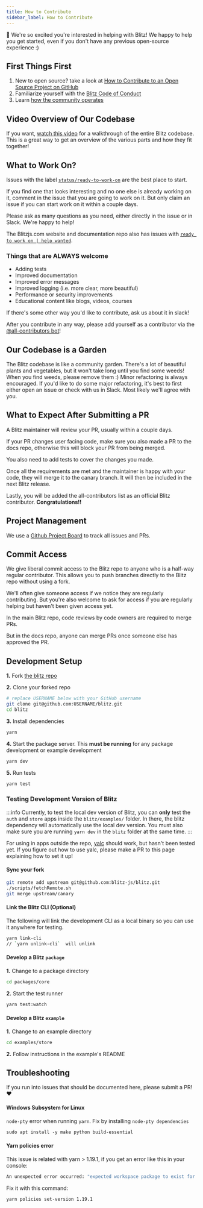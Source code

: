 ```yaml
---
title: How to Contribute
sidebar_label: How to Contribute
---
```


👋 We're so excited you're interested in helping with Blitz! We happy to help you get started, even if you don't have any previous open-source experience :)

## First Things First

1. New to open source? take a look at [How to Contribute to an Open Source Project on GitHub](https://egghead.io/courses/how-to-contribute-to-an-open-source-project-on-github)
2. Familiarize yourself with the [Blitz Code of Conduct](./code-of-conduct)
3. Learn [how the community operates](./how-the-community-operates)

## Video Overview of Our Codebase

If you want, [watch this video](https://www.youtube.com/watch?v=RBAkhDrVRiA&feature=youtu.be) for a walkthrough of the entire Blitz codebase. This is a great way to get an overview of the various parts and how they fit together!

## What to Work On?

Issues with the label [`status/ready-to-work-on`](https://github.com/blitz-js/blitz/labels/status%2Fready-to-work-on) are the best place to start.

If you find one that looks interesting and no one else is already working on it, comment in the issue that you are going to work on it. But only claim an issue if you can start work on it within a couple days.

Please ask as many questions as you need, either directly in the issue or in Slack. We're happy to help!

The Blitzjs.com website and documentation repo also has issues with [`ready to work on | help wanted`](https://github.com/blitz-js/blitzjs.com/issues?q=is%3Aissue+is%3Aopen+sort%3Aupdated-desc+label%3A%22ready+to+work+on+%7C+help+wanted%22).

### Things that are ALWAYS welcome

- Adding tests
- Improved documentation
- Improved error messages
- Improved logging (i.e. more clear, more beautiful)
- Performance or security improvements
- Educational content like blogs, videos, courses

If there's some other way you'd like to contribute, ask us about it in slack!

After you contribute in any way, please add yourself as a contributor via the [@all-contributors bot](https://allcontributors.org/docs/en/bot/usage)!

## Our Codebase is a Garden

The Blitz codebase is like a community garden. There's a lot of beautiful plants and vegetables, but it won't take long until you find some weeds! When you find weeds, please remove them :) Minor refactoring is always encouraged. If you'd like to do some major refactoring, it's best to first either open an issue or check with us in Slack. Most likely we'll agree with you.

## What to Expect After Submitting a PR

A Blitz maintainer will review your PR, usually within a couple days.

If your PR changes user facing code, make sure you also made a PR to the docs repo, otherwise this will block your PR from being merged.

You also need to add tests to cover the changes you made.

Once all the requirements are met and the maintainer is happy with your code, they will merge it to the canary branch. It will then be included in the next Blitz release.

Lastly, you will be added the all-contributors list as an official Blitz contributor. **Congratulations!!**

## Project Management

We use a [Github Project Board](https://github.com/blitz-js/blitz/projects/2) to track all issues and PRs.

## Commit Access

We give liberal commit access to the Blitz repo to anyone who is a half-way regular contributor. This allows you to push branches directly to the Blitz repo without using a fork.

We'll often give someone access if we notice they are regularly contributing. But you're also welcome to ask for access if you are regularly helping but haven't been given access yet.

In the main Blitz repo, code reviews by code owners are required to merge PRs.

But in the docs repo, anyone can merge PRs once someone else has approved the PR.

## Development Setup

**1.** Fork [the blitz repo](https://github.com/blitz-js/blitz)

**2.** Clone your forked repo

```sh
# replace USERNAME below with your GitHub username
git clone git@github.com:USERNAME/blitz.git
cd blitz
```

**3.** Install dependencies

```sh
yarn
```

**4.** Start the package server. This **must be running** for any package development or example development

```sh
yarn dev
```

**5.** Run tests

```sh
yarn test
```

### Testing Development Version of Blitz

:::info
Currently, to test the local dev version of Blitz, you can **only** test the `auth` and `store` apps inside the `blitz/examples/` folder. In there, the blitz dependency will automatically use the local dev version.
You must also make sure you are running `yarn dev` in the `blitz` folder at the same time.
:::

For using in apps outside the repo, [yalc](https://github.com/whitecolor/yalc) should work, but hasn't been tested yet. If you figure out how to use yalc, please make a PR to this page explaining how to set it up!

#### Sync your fork

```sh
git remote add upstream git@github.com:blitz-js/blitz.git
./scripts/fetchRemote.sh
git merge upstream/canary
```

#### Link the Blitz CLI (Optional)

The following will link the development CLI as a local binary so you can use it anywhere for testing.

```sh
yarn link-cli
// `yarn unlink-cli`  will unlink
```

#### Develop a Blitz `package`

**1.** Change to a package directory

```sh
cd packages/core
```

**2.** Start the test runner

```sh
yarn test:watch
```

#### Develop a Blitz `example`

**1.** Change to an example directory

```sh
cd examples/store
```

**2.** Follow instructions in the example's README

## Troubleshooting

If you run into issues that should be documented here, please submit a PR! ❤️

#### Windows Subsystem for Linux

`node-pty` error when running `yarn`. Fix by installing `node-pty dependencies`

```sh
sudo apt install -y make python build-essential
```

#### Yarn policies error

This issue is related with yarn > 1.19.1, if you get an error like this in your console:

```sh
An unexpected error occurred: "expected workspace package to exist for \"@wessberg/rollup-plugin-ts\"
```

Fix it with this command:

```sh
yarn policies set-version 1.19.1
```
